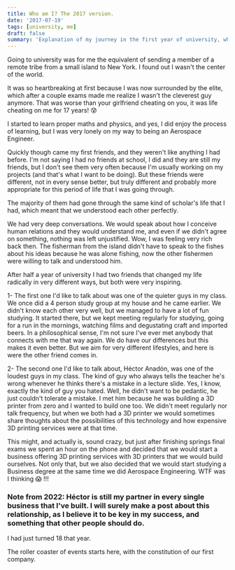 ```yaml
---
title: Who am I? The 2017 version.
date: '2017-07-19'
tags: [university, me]
draft: false
summary: 'Explanation of my journey in the first year of university, which got me started into launching my first company.'
---
```


Going to university was for me the equivalent of sending a member of a remote tribe from a small island to New York. I found out I wasn't the center of the world.

It was so heartbreaking at first because I was now surrounded by the elite, which after a couple exams made me realize I wasn't the cleverest guy anymore. That was worse than your girlfriend cheating on you, it was life cheating on me for 17 years! 😰

I started to learn proper maths and physics, and yes, I did enjoy the process of learning, but I was very lonely on my way to being an Aerospace Engineer.

Quickly though came my first friends, and they weren't like anything I had before. I'm not saying I had no friends at school, I did and they are still my friends, but I don't see them very often because I'm usually working on my projects (and that's what I want to be doing). But these friends were different, not in every sense better, but truly different and probably more appropriate for this period of life that I was going through.

The majority of them had gone through the same kind of scholar's life that I had, which meant that we understood each other perfectly.

We had very deep conversations. We would speak about how I conceive human relations and they would understand me, and even if we didn't agree on something, nothing was left unjustified. Wow, I was feeling very rich back then. The fisherman from the island didn't have to speak to the fishes about his ideas because he was alone fishing, now the other fishermen were willing to talk and understood him.

After half a year of university I had two friends that changed my life radically in very different ways, but both were very inspiring.

1- The first one I'd like to talk about was one of the quieter guys in my class. We once did a 4 person study group at my house and he came earlier. We didn't know each other very well, but we managed to have a lot of fun studying. It started there, but we kept meeting regularly for studying, going for a run in the mornings, watching films and degustating craft and imported beers. In a philosophical sense, I'm not sure I've ever met anybody that connects with me that way again.
We do have our differences but this makes it even better.
But we aim for very different lifestyles, and here is were the other friend comes in.

2- The second one I'd like to talk about, Héctor Anadón, was one of the loudest guys in my class. The kind of guy who always tells the teacher he's wrong whenever he thinks there's a mistake in a lecture slide. Yes, I know, exactly the kind of guy you hated. Well, he didn't want to be pedantic, he just couldn't tolerate a mistake. I met him because he was building a 3D printer from zero and I wanted to build one too. We didn't meet regularly nor talk frequency, but when we both had a 3D printer we would sometimes share thoughts about the possibilities of this technology and how expensive 3D printing services were at that time.

This might, and actually is, sound crazy, but just after finishing springs final exams we spent an hour on the phone and decided that we would start a business offering 3D printing services with 3D printers that we would build ourselves.
Not only that, but we also decided that we would start studying a Business degree at the same time we did Aerospace Engineering. WTF was I thinking 😱 !!!

### Note from 2022: Héctor is still my partner in every single business that I've built. I will surely make a post about this relationship, as I believe it to be key in my success, and something that other people should do.

I had just turned 18 that year.

The roller coaster of events starts here, with the constitution of our first company.
